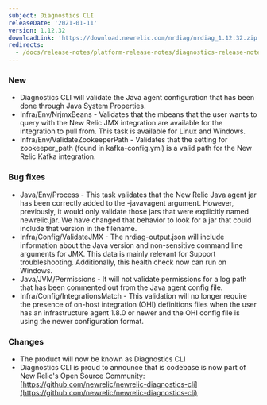 ```yaml
---
subject: Diagnostics CLI
releaseDate: '2021-01-11'
version: 1.12.32
downloadLink: 'https://download.newrelic.com/nrdiag/nrdiag_1.12.32.zip'
redirects:
  - /docs/release-notes/platform-release-notes/diagnostics-release-notes/diagnostics-cli-11232
---
```


### New

* Diagnostics CLI will validate the Java agent configuration that has been done through Java System Properties.
* Infra/Env/NrjmxBeans - Validates that the mbeans that the user wants to query with the New Relic JMX integration are available for the integration to pull from. This task is available for Linux and Windows.
* Infra/Env/ValidateZookeeperPath - Validates that the setting for zookeeper_path (found in kafka-config.yml) is a valid path for the New Relic Kafka integration.

### Bug fixes

* Java/Env/Process - This task validates that the New Relic Java agent jar has been correctly added to the -javavagent argument. However, previously, it would only validate those jars that were explicitly named newrelic.jar. We have changed that behavior to look for a jar that could include that version in the filename.
* Infra/Config/ValidateJMX - The nrdiag-output.json will include information about the Java version and non-sensitive command line arguments for JMX. This data is mainly relevant for Support troubleshooting. Additionally, this health check now can run on Windows.
* Java/JVM/Permissions - It will not validate permissions for a log path that has been commented out from the Java agent config file.
* Infra/Config/IntegrationsMatch - This validation will no longer require the presence of on-host integration (OHI) definitions files when the user has an infrastructure agent 1.8.0 or newer and the OHI config file is using the newer configuration format.

### Changes

* The product will now be known as Diagnostics CLI
* Diagnostics CLI is proud to announce that is codebase is now part of New Relic's Open Source Community: [https://github.com/newrelic/newrelic-diagnostics-cli](https://github.com/newrelic/newrelic-diagnostics-cli)
